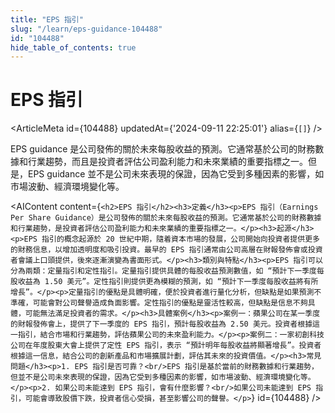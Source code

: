 ```yaml
---
title: "EPS 指引"
slug: "/learn/eps-guidance-104488"
id: "104488"
hide_table_of_contents: true
---
```



# EPS 指引

<ArticleMeta id={104488} updatedAt={'2024-09-11 22:25:01'} alias={`[]`} />
<div className='border-solid border-b border-t-0 my-4 border-[var(--ifm-color-gray-300)]' />

EPS guidance 是公司發佈的關於未來每股收益的預測。它通常基於公司的財務數據和行業趨勢，而且是投資者評估公司盈利能力和未來業績的重要指標之一。但是，EPS guidance 並不是公司未來表現的保證，因為它受到多種因素的影響，如市場波動、經濟環境變化等。

<AIContent content={`<h2>EPS 指引</h2><h3>定義</h3><p>EPS 指引（Earnings Per Share Guidance）是公司發佈的關於未來每股收益的預測。它通常基於公司的財務數據和行業趨勢，是投資者評估公司盈利能力和未來業績的重要指標之一。</p><h3>起源</h3><p>EPS 指引的概念起源於 20 世紀中期，隨着資本市場的發展，公司開始向投資者提供更多的財務信息，以增加透明度和吸引投資。最早的 EPS 指引通常由公司高層在財報發佈會或投資者會議上口頭提供，後來逐漸演變為書面形式。</p><h3>類別與特點</h3><p>EPS 指引可以分為兩類：定量指引和定性指引。定量指引提供具體的每股收益預測數值，如 “預計下一季度每股收益為 1.50 美元”。定性指引則提供更為模糊的預測，如 “預計下一季度每股收益將有所增長”。</p><p>定量指引的優點是具體明確，便於投資者進行量化分析，但缺點是如果預測不準確，可能會對公司聲譽造成負面影響。定性指引的優點是靈活性較高，但缺點是信息不夠具體，可能無法滿足投資者的需求。</p><h3>具體案例</h3><p>案例一：蘋果公司在某一季度的財報發佈會上，提供了下一季度的 EPS 指引，預計每股收益為 2.50 美元。投資者根據這一指引，結合市場和行業趨勢，評估蘋果公司的未來盈利能力。</p><p>案例二：一家初創科技公司在年度股東大會上提供了定性 EPS 指引，表示 “預計明年每股收益將顯著增長”。投資者根據這一信息，結合公司的創新產品和市場擴展計劃，評估其未來的投資價值。</p><h3>常見問題</h3><p>1. EPS 指引是否可靠？<br/>EPS 指引是基於當前的財務數據和行業趨勢，但並不是公司未來表現的保證，因為它受到多種因素的影響，如市場波動、經濟環境變化等。</p><p>2. 如果公司未能達到 EPS 指引，會有什麼影響？<br/>如果公司未能達到 EPS 指引，可能會導致股價下跌，投資者信心受損，甚至影響公司的聲譽。</p>`} id={104488} />
